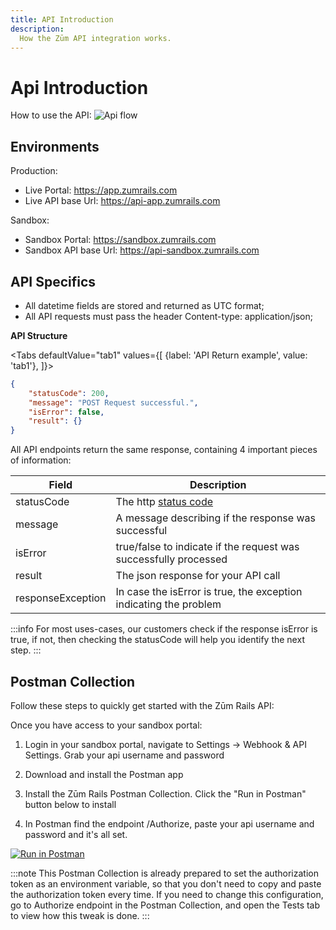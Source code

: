 ```yaml
---
title: API Introduction
description:
  How the Zūm API integration works.
---
```


# Api Introduction
How to use the API:
![Api flow](/img/docs/diagrams/flows/flow4.png)

## Environments

Production:

- Live Portal: <https://app.zumrails.com>
- Live API base Url: <https://api-app.zumrails.com>

Sandbox:

- Sandbox Portal: <https://sandbox.zumrails.com>
- Sandbox API base Url: <https://api-sandbox.zumrails.com>

## API Specifics

- All datetime fields are stored and returned as UTC format;
- All API requests must pass the header Content-type: application/json;

**API Structure**

<Tabs
  defaultValue="tab1"
  values={[
    {label: 'API Return example', value: 'tab1'},
  ]}>
  <TabItem value="tab1">

  ```json
  {
      "statusCode": 200,
      "message": "POST Request successful.",
      "isError": false,
      "result": {}
  }
  ```
  
  </TabItem>
</Tabs>

All API endpoints return the same response, containing 4 important pieces of information:

Field | Description
-------------- | --------------
statusCode | The http [status code](./errors)
message | A message describing if the response was successful
isError | true/false to indicate if the request was successfully processed
result | The json response for your API call
responseException | In case the isError is true, the exception indicating the problem

:::info
For most uses-cases, our customers check if the response isError is true, if not, then checking the statusCode will help you identify the next step.
:::

## Postman Collection

Follow these steps to quickly get started with the Zūm Rails API:

Once you have access to your sandbox portal:

1) Login in your sandbox portal, navigate to Settings -> Webhook & API Settings. Grab your api username and password

2) Download and install the Postman app

3) Install the Zūm Rails Postman Collection. Click the "Run in Postman" button below to install

4) In Postman find the endpoint /Authorize, paste your api username and password and it's all set.

[![Run in Postman](https://run.pstmn.io/button.svg)](https://god.postman.co/run-collection/10947695989d0c951b02?action=collection%2Fimport)

:::note
This Postman Collection is already prepared to set the authorization token as an environment variable, so that you don't need to copy and paste the authorization token every time. If you need to change this configuration, go to Authorize endpoint in the Postman Collection, and open the Tests tab to view how this tweak is done.
:::